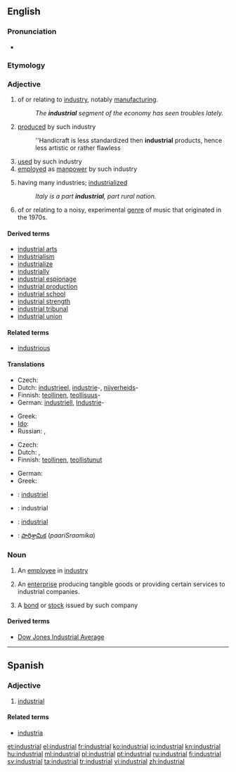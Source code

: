 ==English==

===Pronunciation===
* {{audio|en-us-industrial.ogg|Audio (US)}}

===Etymology===
{{suffix|industry|al}}

===Adjective===
{{en-adj}}

# of or relating to [[industry]], notably [[manufacturing]].
#: ''The '''industrial''' segment of the economy has seen troubles lately.''
# [[produced]] by such industry
#: ''Handicraft is less standardized then '''industrial''' products, hence less artistic or rather flawless
# [[used]] by such industry
# [[employed]] as [[manpower]] by such industry
# {{context|of a society or country}} having many industries; [[industrialized]]
#: ''Italy is a part '''industrial''', part rural nation.''
# {{music}} of or relating to a noisy, experimental [[genre]] of music that originated in the 1970s.

====Derived terms====
* [[industrial arts]]
* [[industrialism]]
* [[industrialize]]
* [[industrially]]
* [[industrial espionage]]
* [[industrial production]]
* [[industrial school]]
* [[industrial strength]]
* [[industrial tribunal]]
* [[industrial union]]

====Related terms====
* [[industrious]]

====Translations====
{{trans-top|of or relating to industry}}
* Czech: {{t-|cs|průmyslový|m}}
* Dutch: [[industrieel]], [[industrie]]-, [[nijverheid]]s-
* Finnish: [[teollinen]], [[teollisuus]]-
* German: [[industriell]], [[Industrie]]-
{{trans-mid}}
* Greek: {{t+|el|βιομηχανικός|m|tr=viomikhanikós}}
* [[Ido]]: {{t+|io|industriala|xs=Ido}}
* Russian: {{t+|ru|промышленный|tr=promýšlennyj}}, {{t|ru|индустриальный|tr=industriál’nyj}}
{{trans-bottom}}

{{trans-top|(of a society or country) having many industries}}
* Czech: {{t-|cs|průmyslový|m}}
* Dutch: {{t+|nl|geïndustrialiseerd}}, {{t+|nl|industrieel}}
* Finnish: [[teollinen]], [[teollistua|teollistunut]]
{{trans-mid}}
* German: {{t+|de|industriell}}
* Greek: {{t+|el|βιομηχανικός|m|tr=viomikhanikós}}
{{trans-bottom}}

{{checktrans-top}}
* {{ttbc|French}}: [[industriel]]
* {{ttbc|Interlingua}}: industrial
* {{ttbc|Portuguese}}: [[#Portuguese|industrial]]
* {{ttbc|Telugu}}: [[పారిశ్రామిక]] (''paariSraamika'')
{{trans-bottom}}

===Noun===
{{en-noun}}

# {{dated|19th-mid 20th century}} An [[employee]] in [[industry]]
# {{business}} An [[enterprise]] producing tangible goods or providing certain services to industrial companies.
# {{finance}} A [[bond]] or [[stock]] issued by such company

====Derived terms====
* [[Dow Jones Industrial Average]]

----

==Spanish==

===Adjective===
{{es-adj|pl=industriales}}

# [[#English|industrial]]

====Related terms====
* [[industria]]

[[et:industrial]]
[[el:industrial]]
[[fr:industrial]]
[[ko:industrial]]
[[io:industrial]]
[[kn:industrial]]
[[hu:industrial]]
[[ml:industrial]]
[[pl:industrial]]
[[pt:industrial]]
[[ru:industrial]]
[[fi:industrial]]
[[sv:industrial]]
[[ta:industrial]]
[[tr:industrial]]
[[vi:industrial]]
[[zh:industrial]]